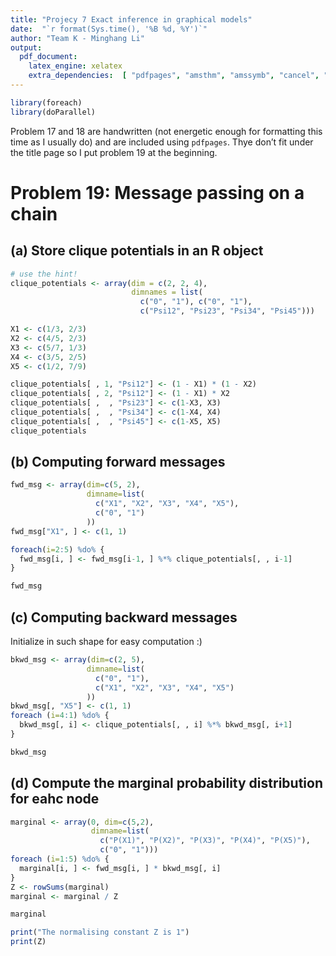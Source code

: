 ```yaml
---
title: "Projecy 7 Exact inference in graphical models"
date:  "`r format(Sys.time(), '%B %d, %Y')`"
author: "Team K - Minghang Li"
output:
  pdf_document:
    latex_engine: xelatex
    extra_dependencies:  [ "pdfpages", "amsthm", "amssymb", "cancel", "kpfonts", "unicode-math" ]
---
```


```r
library(foreach)
library(doParallel)
```
Problem 17 and 18 are handwritten (not energetic enough for formatting this time
 as I usually do) and are included using `pdfpages`. Thye don't fit under the
title page so I put problem 19 at the beginning.

# Problem 19: Message passing on a chain

## (a) Store clique potentials in an R object

```r
# use the hint!
clique_potentials <- array(dim = c(2, 2, 4),
                           dimnames = list(
                             c("0", "1"), c("0", "1"),
                             c("Psi12", "Psi23", "Psi34", "Psi45")))

```

```r
X1 <- c(1/3, 2/3)
X2 <- c(4/5, 2/3)
X3 <- c(5/7, 1/3)
X4 <- c(3/5, 2/5)
X5 <- c(1/2, 7/9)
```

```r
clique_potentials[ , 1, "Psi12"] <- (1 - X1) * (1 - X2)
clique_potentials[ , 2, "Psi12"] <- (1 - X1) * X2
clique_potentials[ ,  , "Psi23"] <- c(1-X3, X3)
clique_potentials[ ,  , "Psi34"] <- c(1-X4, X4)
clique_potentials[ ,  , "Psi45"] <- c(1-X5, X5)
clique_potentials
```

## (b) Computing forward messages

```r
fwd_msg <- array(dim=c(5, 2),
                 dimname=list(
                   c("X1", "X2", "X3", "X4", "X5"),
                   c("0", "1")
                 ))
fwd_msg["X1", ] <- c(1, 1)

foreach(i=2:5) %do% {
  fwd_msg[i, ] <- fwd_msg[i-1, ] %*% clique_potentials[, , i-1]
}
```

```r
fwd_msg
```

## (c) Computing backward messages


Initialize in such shape for easy computation :)

```r
bkwd_msg <- array(dim=c(2, 5),
                 dimname=list(
                   c("0", "1"),
                   c("X1", "X2", "X3", "X4", "X5")
                 ))
bkwd_msg[, "X5"] <- c(1, 1)
foreach (i=4:1) %do% {
  bkwd_msg[, i] <- clique_potentials[, , i] %*% bkwd_msg[, i+1]
}
```

```r
bkwd_msg
```
## (d) Compute the marginal probability distribution for eahc node

```r
marginal <- array(0, dim=c(5,2),
                  dimname=list(
                    c("P(X1)", "P(X2)", "P(X3)", "P(X4)", "P(X5)"),
                    c("0", "1")))
foreach (i=1:5) %do% {
  marginal[i, ] <- fwd_msg[i, ] * bkwd_msg[, i]
}
Z <- rowSums(marginal)
marginal <- marginal / Z
```
```r
marginal
```

```r
print("The normalising constant Z is 1")
print(Z)
```

\includepdf[pages=-]{smcb_project7.pdf}
